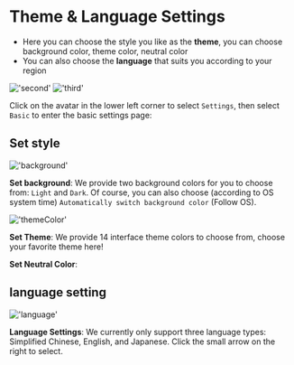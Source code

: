 # Theme & Language Settings

- Here you can choose the style you like as the **theme**, you can choose background color, theme color, neutral color
- You can also choose the **language** that suits you according to your region

!['second'](/image/settings/second.png)
!['third'](/image/settings/third.png)

Click on the avatar in the lower left corner to select `Settings`, then select `Basic` to enter the basic settings page:

## Set style

!['background'](/image/settings/background.png)

**Set background**: We provide two background colors for you to choose from: `Light` and `Dark`. Of course, you can also choose (according to OS system time) `Automatically switch background color` (Follow OS).

!['themeColor'](/image/settings/themeColor.png)

**Set Theme**: We provide 14 interface theme colors to choose from, choose your favorite theme here!


**Set Neutral Color**:



## language setting

!['language'](/image/settings/language.png)

**Language Settings**: We currently only support three language types: Simplified Chinese, English, and Japanese. Click the small arrow on the right to select.